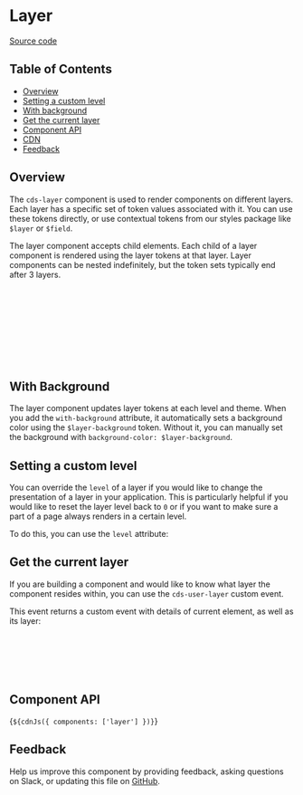 
<Meta of={LayerStories} />

# Layer

[Source code](https://github.com/carbon-design-system/carbon/tree/main/packages/web-components/src/components/layer)

## Table of Contents

- [Overview](#overview)
- [Setting a custom level](#setting-a-custom-level)
- [With background](#with-background)
- [Get the current layer](#get-the-current-layer)
- [Component API](#component-api)
- [CDN](#cdn)
- [Feedback](#feedback)

## Overview

The `cds-layer` component is used to render components on different layers. Each
layer has a specific set of token values associated with it. You can use these
tokens directly, or use contextual tokens from our styles package like `$layer`
or `$field`.

<Canvas of={LayerStories.Default} />

The layer component accepts child elements. Each child of a layer component is
rendered using the layer tokens at that layer. Layer components can be nested
indefinitely, but the token sets typically end after 3 layers.

```html
<cds-layer>
  <div>Test component</div>
  <cds-layer>
    <div>Test component</div>
    <cds-layer>
      <div>Test component</div>
    </cds-layer>
  </cds-layer>
</cds-layer>
```

## With Background

The layer component updates layer tokens at each level and theme. When you add
the `with-background` attribute, it automatically sets a background color using
the `$layer-background` token. Without it, you can manually set the background
with `background-color: $layer-background`.

<Canvas of={LayerStories.withBackground} />

## Setting a custom level

You can override the `level` of a layer if you would like to change the
presentation of a layer in your application. This is particularly helpful if you
would like to reset the layer level back to `0` or if you want to make sure a
part of a page always renders in a certain level.

To do this, you can use the `level` attribute:

<Canvas of={LayerStories.CustomLevel} />

## Get the current layer

If you are building a component and would like to know what layer the component
resides within, you can use the `cds-user-layer` custom event.

This event returns a custom event with details of current element, as well as
its layer:

```javascript
document.addEventListener(`cds-use-layer`, (e) => {
  const { layer, level } = (e as any).detail;
  layer.querySelector('.example-layer-test-component.use-layer').innerText =
    `The current layer level is: ${level + 1}`;
});
```

## Component API

<ArgTypes of="cds-layer" />

<Markdown>{`${cdnJs({ components: ['layer'] })}`}</Markdown>

## Feedback

Help us improve this component by providing feedback, asking questions on Slack,
or updating this file on
[GitHub](https://github.com/carbon-design-system/carbon/edit/main/packages/web-components/src/components/layer/layer.mdx).
